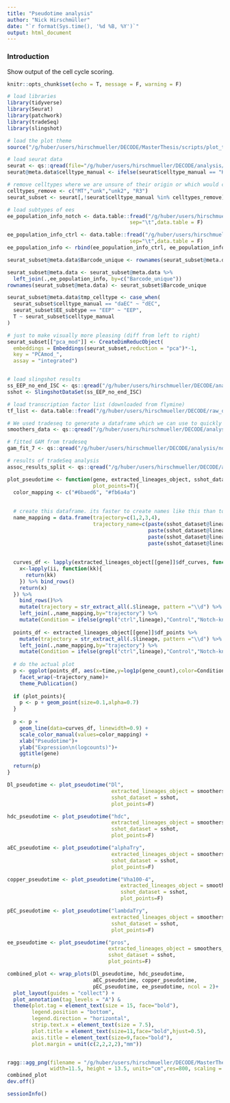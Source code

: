 ```yaml
---
title: "Pseudotime analysis"
author: "Nick Hirschmüller"
date: "`r format(Sys.time(), '%d %B, %Y')`"
output: html_document
---
```




### Introduction
Show output of the cell cycle scoring. 

```r
knitr::opts_chunk$set(echo = T, message = F, warning = F)
```


```r
# load libraries
library(tidyverse)
library(Seurat)
library(patchwork)
library(tradeSeq)
library(slingshot)

# load the plot theme
source("/g/huber/users/hirschmueller/DECODE/MasterThesis/scripts/plot_theme.R")
```


```r
# load seurat data
seurat <- qs::qread(file="/g/huber/users/hirschmueller/DECODE/analysis/notch_3prime/results/integration_notch_ctrl/ctrl_notch_reference_integration.qs")
seurat@meta.data$celltype_manual <- ifelse(seurat$celltype_manual == "HSP-EB", "EB",seurat$celltype_manual)

# remove celltypes where we are unsure of their origin or which would clutter the visualization. 
celltypes_remove <- c("MT","unk","unk2", "R3")
seurat_subset <- seurat[,!seurat$celltype_manual %in% celltypes_remove]

# load subtypes of ees
ee_population_info_notch <- data.table::fread("/g/huber/users/hirschmueller/DECODE/analysis/notch_3prime/results/subclustering/EE/mdata_ee_classification.tsv",
                                        sep="\t",data.table = F)

ee_population_info_ctrl <- data.table::fread("/g/huber/users/hirschmueller/DECODE/analysis/ctrl_3prime/results/subclustering/EE/mdata_ee_classification.tsv",
                                        sep="\t",data.table = F)
ee_population_info <- rbind(ee_population_info_ctrl, ee_population_info_notch)

seurat_subset@meta.data$Barcode_unique <- rownames(seurat_subset@meta.data)

seurat_subset@meta.data <- seurat_subset@meta.data %>% 
  left_join(.,ee_population_info, by=c("Barcode_unique"))
rownames(seurat_subset@meta.data) <- seurat_subset$Barcode_unique

seurat_subset@meta.data$tmp_celltype <- case_when(
  seurat_subset$celltype_manual == "daEC" ~ "dEC",
  seurat_subset$EE_subtype == "EEP" ~ "EEP",
  T ~ seurat_subset$celltype_manual
)

# just to make visually more pleasing (diff from left to right)
seurat_subset[["pca_mod"]] <- CreateDimReducObject(
  embeddings = Embeddings(seurat_subset,reduction = "pca")*-1, 
  key = "PCAmod_",
  assay = "integrated")


# load slingshot results
ss_EEP_no_end_ISC <- qs::qread("/g/huber/users/hirschmueller/DECODE/analysis/notch_3prime/results/trajectory_inference_notch_ctrl/ss_EEP_no_end_ISC.qs")
sshot <- SlingshotDataSet(ss_EEP_no_end_ISC)

# load transcription factor list (downloaded from flymine)
tf_list <- data.table::fread("/g/huber/users/hirschmueller/DECODE/raw_data/TF_list/flymine_results_2023-01-11T00-54-01.tsv", header = F, data.table = F)

# We used tradeseq to generate a dataframe which we can use to quickly plot pseudotimes. 
smoothers_data <- qs::qread("/g/huber/users/hirschmueller/DECODE/analysis/notch_3prime/results/trajectory_inference_notch_ctrl/plotSmoothers_data.qs")

# fitted GAM from tradeseq
gam_fit_7 <- qs::qread("/g/huber/users/hirschmueller/DECODE/analysis/notch_3prime/results/trajectory_inference_notch_ctrl/GAM_7.qs")

# results of tradeSeq analysis
assoc_results_split <- qs::qread("/g/huber/users/hirschmueller/DECODE/analysis/notch_3prime/results/trajectory_inference_notch_ctrl/assoc_results_7.qs")
```

```r
plot_pseudotime <- function(gene, extracted_lineages_object, sshot_dataset,
                            plot_points=T){
  color_mapping <- c("#6baed6", "#fb6a4a")
  
  
  # create this dataframe. its faster to create names like this than to use sapply within mutate.
  name_mapping = data.frame(trajectory=c(1,2,3,4),
                            trajectory_name=c(paste(sshot_dataset@lineages[[1]],collapse = " -> "),
                                              paste(sshot_dataset@lineages[[2]],collapse = " -> "),
                                              paste(sshot_dataset@lineages[[3]],collapse = " -> "),
                                              paste(sshot_dataset@lineages[[4]],collapse = " -> ")))
  
  
  curves_df <- lapply(extracted_lineages_object[[gene]]$df_curves, function(ii){
    x<-lapply(ii, function(kk){
      return(kk)
    }) %>% bind_rows()
    return(x)
  }) %>% 
    bind_rows()%>% 
    mutate(trajectory = str_extract_all(.$lineage, pattern ="\\d") %>% as.integer()) %>% 
    left_join(.,name_mapping,by="trajectory") %>% 
    mutate(Condition = ifelse(grepl("ctrl",lineage),"Control","Notch-knockout"))
  
  points_df <- extracted_lineages_object[[gene]]$df_points %>% 
    mutate(trajectory = str_extract_all(.$lineage, pattern ="\\d") %>% as.integer()) %>% 
    left_join(.,name_mapping,by="trajectory") %>% 
    mutate(Condition = ifelse(grepl("ctrl",lineage),"Control","Notch-knockout"))
  
  # do the actual plot
  p <- ggplot(points_df, aes(x=time,y=log1p(gene_count),color=Condition))+
    facet_wrap(~trajectory_name)+
    theme_Publication()
  
  if (plot_points){
    p <- p + geom_point(size=0.1,alpha=0.7)
  }
  
  p <- p + 
    geom_line(data=curves_df, linewidth=0.9) + 
    scale_color_manual(values=color_mapping) +
    xlab("Pseudotime")+ 
    ylab("Expression\n(logcounts)")+
    ggtitle(gene)

  return(p)
}
```


```r
Dl_pseudotime <- plot_pseudotime("Dl",
                                  extracted_lineages_object = smoothers_data,
                                  sshot_dataset = sshot,
                                  plot_points=F)

hdc_pseudotime <- plot_pseudotime("hdc",
                                  extracted_lineages_object = smoothers_data,
                                  sshot_dataset = sshot,
                                  plot_points=F)

aEC_pseudotime <- plot_pseudotime("alphaTry",
                                  extracted_lineages_object = smoothers_data,
                                  sshot_dataset = sshot,
                                  plot_points=F)

copper_pseudotime <- plot_pseudotime("Vha100-4",
                                     extracted_lineages_object = smoothers_data,
                                     sshot_dataset = sshot,
                                     plot_points=F)

pEC_pseudotime <- plot_pseudotime("lambdaTry",
                                  extracted_lineages_object = smoothers_data,
                                  sshot_dataset = sshot,
                                  plot_points=F)

ee_pseudotime <- plot_pseudotime("pros",
                                 extracted_lineages_object = smoothers_data,
                                 sshot_dataset = sshot,
                                 plot_points=F)
```

```r
combined_plot <- wrap_plots(Dl_pseudotime, hdc_pseudotime,
                            aEC_pseudotime, copper_pseudotime,
                            pEC_pseudotime, ee_pseudotime, ncol = 2)+
  plot_layout(guides = "collect") +
  plot_annotation(tag_levels = "A") & 
  theme(plot.tag = element_text(size = 15, face="bold"),
        legend.position = "bottom",
        legend.direction = "horizontal",
        strip.text.x = element_text(size = 7.5),
        plot.title = element_text(size=11,face="bold",hjust=0.5),
        axis.title = element_text(size=9,face="bold"),
        plot.margin = unit(c(2,2,2,2),"mm"))


ragg::agg_png(filename = "/g/huber/users/hirschmueller/DECODE/MasterThesis/plots/expression_psudotime.png",
              width=11.5, height = 13.5, units="cm",res=800, scaling = 0.5)
combined_plot
dev.off()

```


```r
sessionInfo()
```

